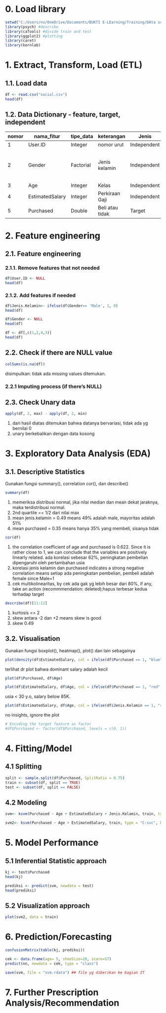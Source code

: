 # 0. Load library
```{r}
setwd("C:/Users/nv/OneDrive/Documents/BUKTI E-LEarning/Training/DAta science Course-net/10 mei")
library(psych) #describe
library(caTools) #divide train and test
library(ggplot2) #plotting
library(caret)
library(kernlab)

```


# 1. Extract, Transform, Load (ETL)
## 1.1. Load data

```{r}
df <- read.csv("social.csv")
head(df)
```

## 1.2. Data Dictionary - feature, target, independent

| nomor | nama_fitur      | tipe_data | keterangan      | Jenis       | Proses                                                     |
|-------|-----------------|-----------|-----------------|-------------|------------------------------------------------------------|
| 1     | User.ID         | Integer   | nomor urut      | Independent | Dibuang                                                    |
| 2     | Gender          | Factorial | Jenis kelamin   | Independent | diproses; Male= 1, Female = 0; new_feature = Jenis.Kelamin |
| 3     | Age             | Integer   | Kelas           | Independent | dipertahankan                                              |
| 4     | EstimatedSalary | Integer   | Perkiraan Gaji  | Independent | dipertahankan                                              |
| 5     | Purchased       | Double    | Beli atau tidak | Target      | Dipertahankan                                              |
# 2. Feature engineering
## 2.1. Feature engineering
### 2.1.1. Remove features that not needed

```{r}
df$User.ID <- NULL
head(df)

```


### 2.1.2. Add features if needed

```{r}
df$Jenis.Kelamin<- ifelse(df$Gender== 'Male', 1, 0)
head(df)
```
```{r}
df$Gender <- NULL
head(df)
```
```{r}
df <- df[,c(1,2,4,3)]
head(df)
```


## 2.2. Check if there are NULL value

```{r}
colSums(is.na(df))
```
disimpulkan: tidak ada missing values ditemukan.

### 2.2.1 Imputing process (if there's NULL)

## 2.3. Check Unary data

```{r}
apply(df, 2, max) - apply(df, 2, min)
```
1. dari hasil diatas ditemukan bahwa datanya bervariasi, tidak ada yg bernilai 0
2. unary berkebalikan dengan data kosong

# 3. Exploratory Data Analysis (EDA)

## 3.1. Descriptive Statistics
Gunakan fungsi summary(), correlation cor(),  dan describe()

```{r}
summary(df)
```
1. memeriksa distribusi normal, jika nilai median dan mean dekat jaraknya, maka terdistribusi normal.
2. 2nd quartile == 1/2 dari nilai max
3. mean jenis.kelamin = 0.49 means 49% adalah male, mayoritas adalah 51%
4. mean purchased = 0.35 means hanya 35% yang membeli, sisanya tidak

```{r}
cor(df)
```

1. the correlation coefficient of age and purchased is 0.622. Since it is rather close to 1, we can conclude that the variables are positively linearly related. ada korelasi sebesar 62%, peningkatan pembelian dipengaruhi oleh pertambahan usia
2. korelasi jenis kelamin dan purchased indicates a strong negative correlation means setiap ada peningkatan pembelian, pembeli adalah female since Male=1
3. 
cek multikolinearitas, by cek ada gak yg lebih besar dari 80%, if any, take an action (recommmendation: deleted);hapus terbesar kedua terhadap target

```{r}
describe(df)[11:12]
```
1. kurtosis <= 2
2. skew antara -2 dan +2 means skew is good
3. skew 0.49


## 3.2. Visualisation
Gunakan fungsi boxplot(), heatmap(), plot() dan lain sebagainya


```{r}
plot(density(df$EstimatedSalary, col = ifelse(df$Purchased == 1, "blue", "red")))
```
terlihat dr plot bahwa dominant salary adalah kecil

```{r}
plot(df$Purchased, df$Age)
```
```{r}
plot(df$EstimatedSalary, df$Age, col = ifelse(df$Purchased == 1, "red", "blue"))
```
usia < 30 y.o, salary below 85K.

```{r}
plot(df$EstimatedSalary, df$Age, col = ifelse(df$Jenis.Kelamin == 1, "red", "blue"))
```
no insights, ignore the plot

```{r}
# Encoding the target feature as factor 
#df$Purchased <- factor(df$Purchased, levels = c(0, 1)) 

```

# 4. Fitting/Model
## 4.1 Splitting

```{r}

split <- sample.split(df$Purchased, SplitRatio = 0.75)
train <- subset(df, split == TRUE)
test <- subset(df, split == FALSE)
```

## 4.2 Modeling

```{r}
svm<- ksvm(Purchased ~ Age + EstimatedSalary + Jenis.Kelamin, train, type = "C-svc", kernel= "rbfdot")

```
```{r}
svm2<- ksvm(Purchased ~ Age + EstimatedSalary, train, type = "C-svc", kernel= "rbfdot")
```


# 5. Model Performance

## 5.1 Inferential Statistic approach
```{r}
kj <- test$Purchased
head(kj)
```

```{r}
prediksi <- predict(svm, newdata = test)
head(prediksi)
```

## 5.2 Visualization approach

```{r}
plot(svm2, data = train)
```

# 6. Prediction/Forecasting
```{r}
confusionMatrix(table(kj, prediksi))

```


```{r}
cek <- data.frame(age= 5, shoeSize=20, score=57)
predict(nn, newdata = cek, type = "class")
```
```{r}
save(svm, file = "svm.rdata") ## file yg diberikan ke bagian IT
```

# 7. Further Prescription Analysis/Recommendation
